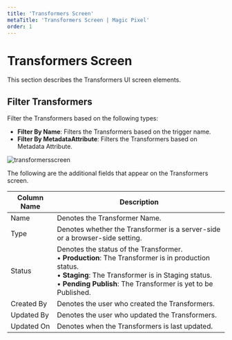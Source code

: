 ---
title: 'Transformers Screen'
metaTitle: 'Transformers Screen | Magic Pixel'
order: 1
--- 

# Transformers Screen

This section describes the Transformers UI screen elements.

## Filter Transformers

Filter the Transformers based on the following types:

- **Filter By Name**: Filters the Transformers based on the trigger name.
- **Filter By MetadataAttribute**: Filters the Transformers based on Metadata Attribute.

![transformersscreen](/images/transformersimages/transformersscreen.png)

The following are the additional fields that appear on the Transformers screen.

| Column Name     | Description |
| ----------- | ----------- |
| Name      | Denotes the Transformer Name.       |
| Type   | Denotes whether the Transformer is a server-side or a browser-side setting.  |
| Status | Denotes the status of the Transformer. <br /> • **Production**: The Transformer is in production status. <br /> • **Staging**: The Transformer is in Staging status. <br /> • **Pending Publish**: The Transformer is yet to be Published. |
| Created By | Denotes the user who created the Transformers. |
| Updated By | Denotes the user who updated the Transformers. |
| Updated On | Denotes when the Transformers is last updated. |

